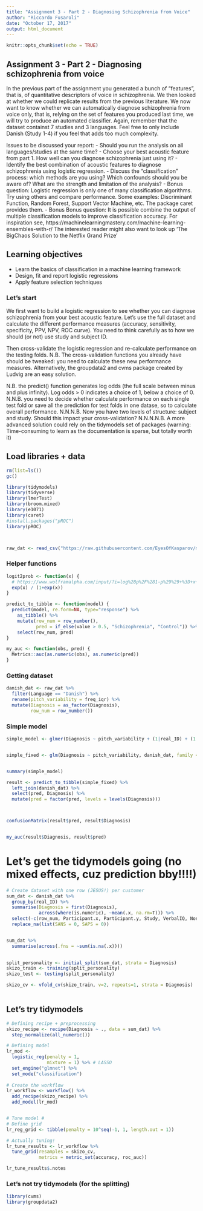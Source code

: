 ```yaml
---
title: "Assignment 3 - Part 2 - Diagnosing Schizophrenia from Voice"
author: "Riccardo Fusaroli"
date: "October 17, 2017"
output: html_document
---
```


```r
knitr::opts_chunk$set(echo = TRUE)
```

## Assignment 3 - Part 2 - Diagnosing schizophrenia from voice

In the previous part of the assignment you generated a bunch of "features", that is, of quantitative descriptors of voice in schizophrenia. We then looked at whether we could replicate results from the previous literature.
We now want to know whether we can automatically diagnose schizophrenia from voice only, that is, relying on the set of features you produced last time, we will try to produce an automated classifier.
Again, remember that the dataset containst 7 studies and 3 languages. Feel free to only include Danish (Study 1-4) if you feel that adds too much complexity.

Issues to be discussed your report:
- Should you run the analysis on all languages/studies at the same time? 
- Choose your best acoustic feature from part 1. How well can you diagnose schizophrenia just using it?
- Identify the best combination of acoustic features to diagnose schizophrenia using logistic regression.
- Discuss the "classification" process: which methods are you using? Which confounds should you be aware of? What are the strength and limitation of the analysis?
- Bonus question: Logistic regression is only one of many classification algorithms. Try using others and compare performance. Some examples: Discriminant Function, Random Forest, Support Vector Machine, etc. The package caret provides them. 
- Bonus Bonus question: It is possible combine the output of multiple  classification models to improve classification accuracy. For inspiration see,
https://machinelearningmastery.com/machine-learning-ensembles-with-r/
 The interested reader might also want to look up 'The BigChaos Solution to the Netflix Grand Prize'

## Learning objectives
- Learn the basics of classification in a machine learning framework
- Design, fit and report logistic regressions
- Apply feature selection techniques

### Let's start

We first want to build a logistic regression to see whether you can diagnose schizophrenia from your best acoustic feature. Let's use the full dataset and calculate the different performance measures (accuracy, sensitivity, specificity, PPV, NPV, ROC curve). You need to think carefully as to how we should (or not) use study and subject ID.

Then cross-validate the logistic regression and re-calculate performance on the testing folds. N.B. The cross-validation functions you already have should be tweaked: you need to calculate these new performance measures. Alternatively, the groupdata2 and cvms package created by Ludvig are an easy solution. 

N.B. the predict() function generates log odds (the full scale between minus and plus infinity). Log odds > 0 indicates a choice of 1, below a choice of 0.
N.N.B. you need to decide whether calculate performance on each single test fold or save all the prediction for test folds in one datase, so to calculate overall performance.
N.N.N.B. Now you have two levels of structure: subject and study. Should this impact your cross-validation?
N.N.N.N.B. A more advanced solution could rely on the tidymodels set of packages (warning: Time-consuming to learn as the documentation is sparse, but totally worth it)


## Load libraries + data
```r
rm(list=ls())
gc()

library(tidymodels)
library(tidyverse)
library(lmerTest)
library(broom.mixed)
library(e1071)
library(caret)
#install.packages("pROC")
library(pROC)



raw_dat <- read_csv("https://raw.githubusercontent.com/EyesOfKasparov/methods3_A3/master/finalish_data.csv")

```
### Helper functions
```r
logit2prob <- function(x) {
  # https://www.wolframalpha.com/input/?i=log%28p%2F%281-p%29%29+%3D+x+isolate+p
  exp(x) / (1+exp(x))
}

predict_to_tibble <- function(model) {
  predict(model, re.form=NA, type="response") %>% 
    as_tibble() %>% 
    mutate(row_num = row_number(), 
           pred = if_else(value > 0.5, "Schizophrenia", "Control")) %>% 
    select(row_num, pred)
}

my_auc <- function(obs, pred) {
  Metrics::auc(as.numeric(obs), as.numeric(pred))  
}
```



### Getting dataset
```r
danish_dat <- raw_dat %>% 
  filter(Language == "Danish") %>% 
  rename(pitch_variability = freq_iqr) %>% 
  mutate(Diagnosis = as_factor(Diagnosis),
         row_num = row_number())
```


### Simple model
```r
simple_model <- glmer(Diagnosis ~ pitch_variability + (1|real_ID) + (1|Study), data = danish_dat, family = "binomial", control=lme4::glmerControl(optimizer="bobyqa"))


simple_fixed <- glm(Diagnosis ~ pitch_variability, danish_dat, family = "binomial")


summary(simple_model)

result <- predict_to_tibble(simple_fixed) %>% 
  left_join(danish_dat) %>% 
  select(pred, Diagnosis) %>% 
  mutate(pred = factor(pred, levels = levels(Diagnosis)))



confusionMatrix(result$pred, result$Diagnosis)


my_auc(result$Diagnosis, result$pred)
```

# Let's get the tidymodels going (no mixed effects, cuz prediction bby!!!!)
```r
# Create dataset with one row (JESUS!) per customer
sum_dat <- danish_dat %>% 
  group_by(real_ID) %>% 
  summarise(Diagnosis = first(Diagnosis), 
            across(where(is.numeric), ~mean(.x, na.rm=T))) %>% 
  select(-c(row_num, Participant.x, Participant.y, Study, VerbalIQ, NonVerbalIQ, TotalIQ, Age)) %>% 
  replace_na(list(SANS = 0, SAPS = 0))


sum_dat %>% 
  summarise(across(.fns = ~sum(is.na(.x)))) 
  

split_personality <- initial_split(sum_dat, strata = Diagnosis)
skizo_train <- training(split_personality)
skizo_test <- testing(split_personality)

skizo_cv <- vfold_cv(skizo_train, v=2, repeats=1, strata = Diagnosis) 
  


```
## Let's try tidymodels
```r

# Defining recipe + preprocessing
skizo_recipe <- recipe(Diagnosis ~ ., data = sum_dat) %>% 
  step_normalize(all_numeric()) 

# Defining model 
lr_mod <- 
  logistic_reg(penalty = 1, 
               mixture = 1) %>% # LASSO
  set_engine("glmnet") %>% 
  set_mode("classification")
          
# Create the workflow
lr_workflow <- workflow() %>% 
  add_recipe(skizo_recipe) %>% 
  add_model(lr_mod)


# Tune model #
# Define grid
lr_reg_grid <- tibble(penalty = 10^seq(-1, 1, length.out = 1))

# Actually tuning!
lr_tune_results <- lr_workflow %>% 
  tune_grid(resamples = skizo_cv, 
            metrics = metric_set(accuracy, roc_auc))

lr_tune_results$.notes

```

### Let's not try tidymodels (for the splitting)
```r
library(cvms)
library(groupdata2)


```



